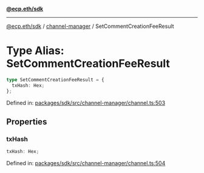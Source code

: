[**@ecp.eth/sdk**](../../index.mdx)

***

[@ecp.eth/sdk](/sdk-reference/index.mdx) / [channel-manager](/sdk-reference/channel-manager/index.mdx) / SetCommentCreationFeeResult

# Type Alias: SetCommentCreationFeeResult

```ts
type SetCommentCreationFeeResult = {
  txHash: Hex;
};
```

Defined in: [packages/sdk/src/channel-manager/channel.ts:503](https://github.com/ecp-eth/comments-monorepo/blob/main/packages/sdk/src/channel-manager/channel.ts#L503)

## Properties

### txHash

```ts
txHash: Hex;
```

Defined in: [packages/sdk/src/channel-manager/channel.ts:504](https://github.com/ecp-eth/comments-monorepo/blob/main/packages/sdk/src/channel-manager/channel.ts#L504)
